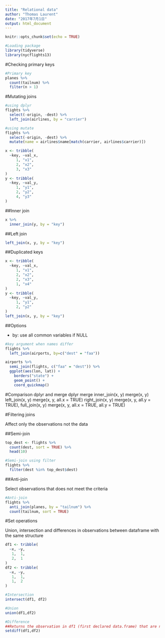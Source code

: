 ```yaml
---
title: "Relational data"
author: "Thomas Laurent"
date: "2017年7月1日"
output: html_document
---
```


```r
knitr::opts_chunk$set(echo = TRUE)
```

```r
#Loading package
library(tidyverse)
library(nycflights13)
```

#Checking primary keys
```r
#Primary key
planes %>% 
  count(tailnum) %>% 
  filter(n > 1)
```

#Mutating joins

```r
#using dplyr
flights %>%
  select(-origin, -dest) %>% 
  left_join(airlines, by = "carrier")

#using mutate
flights %>%
  select(-origin, -dest) %>% 
  mutate(name = airlines$name[match(carrier, airlines$carrier)])
```

```r
x <- tribble(
  ~key, ~val_x,
     1, "x1",
     2, "x2",
     3, "x3"
)
y <- tribble(
  ~key, ~val_y,
     1, "y1",
     2, "y2",
     4, "y3"
)
```

##Inner join

```r
x %>% 
  inner_join(y, by = "key")
```

##Left join

```r
left_join(x, y, by = "key")
```

##Duplicated keys

```r
x <- tribble(
  ~key, ~val_x,
     1, "x1",
     2, "x2",
     2, "x3",
     1, "x4"
)
y <- tribble(
  ~key, ~val_y,
     1, "y1",
     2, "y2"
)
left_join(x, y, by = "key")
```

##Options

* by: use all common variables if NULL

```r
#key argument when names differ
flights %>% 
  left_join(airports, by=c("dest" = "faa"))
```

```r
airports %>%
  semi_join(flights, c("faa" = "dest")) %>%
  ggplot(aes(lon, lat)) +
    borders("state") +
    geom_point() +
    coord_quickmap()
```

#Comparison dplyr and merge
dplyr	merge
inner_join(x, y)	merge(x, y)
left_join(x, y)	merge(x, y, all.x = TRUE)
right_join(x, y)	merge(x, y, all.y = TRUE),
full_join(x, y)	merge(x, y, all.x = TRUE, all.y = TRUE)

#Filtering joins

Affect only the observations not the data

##Semi-join
```r
top_dest <- flights %>%
  count(dest, sort = TRUE) %>%
  head(10)

#Semi-join using filter
flights %>% 
  filter(dest %in% top_dest$dest)
```

##Anti-join

Select observations that does not meet the criteria

```r
#Anti-join
flights %>%
  anti_join(planes, by = "tailnum") %>%
  count(tailnum, sort = TRUE)
```

#Set operations

Union, intersection and differences in observations between dataframe with the same structure
```r
df1 <- tribble(
  ~x, ~y,
   1,  1,
   2,  1
)
df2 <- tribble(
  ~x, ~y,
   1,  1,
   1,  2
)

#Intersection
intersect(df1, df2)

#Union
union(df1,df2)

#Difference
##Returns the observation in df1 (first declared data.frame) that are not in df2
setdiff(df1,df2)
```

